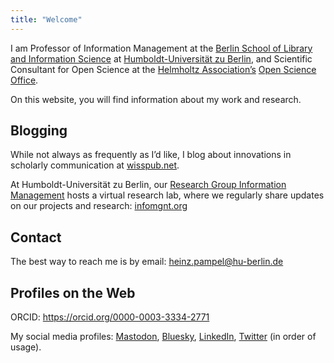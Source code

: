 ```yaml
---
title: "Welcome"
---
```


<!-- JSON-LD -->

```{=html}
<script type='application/ld+json'> 
{
  "@context": "http://www.schema.org",
  "@type": "person",
  "name": "Heinz Pampel",
  "jobTitle": "Professor for Information Management",
  "url": "https://heinzpampel.de",
  "address": {
    "@type": "PostalAddress",
    "streetAddress": "Humboldt-Universität zu Berlin, Institut für Bibliotheks- und Informationswissenschaft ",
    "postOfficeBoxNumber": "Dorotheenstraße 26",
    "addressLocality": "Berlin",
    "addressRegion": "Berlin",
    "postalCode": "10117",
    "addressCountry": "Germany"
  },
  "email": "heinz.pampel@hu-berlin.de"
}
 </script>
```

<!-- JSON-LD -->

```{=html}
<script type='application/ld+json'> 
{
  "@context": "http://www.schema.org",
  "@type": "WebSite",
  "name": "Heinz Pampel",
  "alternateName": "Prof. Dr. Heinz Pampel",
  "url": "https://heinzpampel.de"
}
 </script>
```

<link rel="stylesheet" href="https://cdn.jsdelivr.net/npm/fork-awesome@1.2.0/css/fork-awesome.min.css" integrity="sha256-XoaMnoYC5TH6/+ihMEnospgm0J1PM/nioxbOUdnM8HY=" crossorigin="anonymous">

I am Professor of Information Management at the [Berlin School of Library and Information Science](http://hu.berlin/infomgnt) at [Humboldt-Universität zu Berlin](http://hu-berlin.de), and Scientific Consultant for Open Science at the [Helmholtz Association’s](https://www.helmholtz.de/) [Open Science Office](https://os.helmholtz.de/).

On this website, you will find information about my work and research.

<h2>Blogging</h2>

While not always as frequently as I’d like, I blog about innovations in scholarly communication at <i class="bi bi-wordpress"></i> [wisspub.net](http://wisspub.net/).

At Humboldt-Universität zu Berlin, our [Research Group Information Management](http://hu.berlin/infomgnt) hosts a virtual research lab, where we regularly share updates on our projects and research: <i class="bi bi-rss"></i> [infomgnt.org](https://infomgnt.org)

<h2>Contact</h2>

The best way to reach me is by email: [heinz.pampel\@hu-berlin.de](heinz.pampel@hu-berlin.de)

<h2>Profiles on the Web</h2>

ORCID: <i class="fa fa-orcid" aria-hidden="true"></i> <https://orcid.org/0000-0003-3334-2771>

My social media profiles: <i class="bi bi-mastodon"></i> [Mastodon](https://openbiblio.social/@pampel), [Bluesky](https://bsky.app/profile/pampel.bsky.social), <i class="bi bi-linkedin"></i> [LinkedIn](https://www.linkedin.com/in/heinzpampel), <i class="bi bi-twitter"></i> [Twitter](https://twitter.com/pampel?lang=de) (in order of usage).

<!--<a rel="me" href="https://openbiblio.social/@pampel">Mastodon</a>-->

